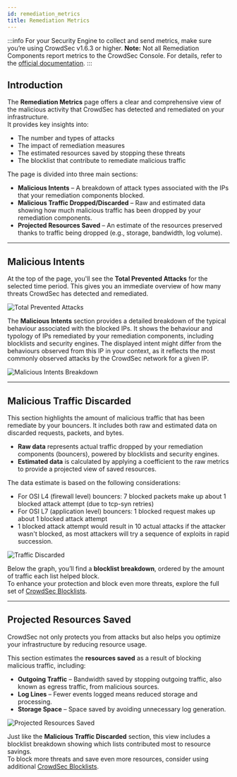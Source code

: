 ```yaml
---
id: remediation_metrics
title: Remediation Metrics
---
```


:::info
For your Security Engine to collect and send metrics, make sure you’re using CrowdSec v1.6.3 or higher.
**Note:** Not all Remediation Components report metrics to the CrowdSec Console. For details, refer to the [official documentation](https://docs.crowdsec.net/u/bouncers/intro).
:::

## Introduction

The **Remediation Metrics** page offers a clear and comprehensive view of the malicious activity that CrowdSec has detected and remediated on your infrastructure.  
It provides key insights into:
- The number and types of attacks
- The impact of remediation measures
- The estimated resources saved by stopping these threats
- The blocklist that contribute to remediate malicious traffic

The page is divided into three main sections:
- **Malicious Intents** – A breakdown of attack types associated with the IPs that your remediation components blocked.
- **Malicious Traffic Dropped/Discarded** – Raw and estimated data showing how much malicious traffic has been dropped by your remediation components.
- **Projected Resources Saved** – An estimate of the resources preserved thanks to traffic being dropped (e.g., storage, bandwidth, log volume).

---

## Malicious Intents

At the top of the page, you'll see the **Total Prevented Attacks** for the selected time period. This gives you an immediate overview of how many threats CrowdSec has detected and remediated.

![Total Prevented Attacks](/img/console/remediation_metrics/rc-metrics-total-prevented-attacks.png)

The **Malicious Intents** section provides a detailed breakdown of the typical behaviour associated with the blocked IPs. It shows the behaviour and typology of IPs remediated by your remediation components, including blocklists and security engines. The displayed intent might differ from the behaviours observed from this IP in your context, as it reflects the most commonly observed attacks by the CrowdSec network for a given IP.

![Malicious Intents Breakdown](/img/console/remediation_metrics/rc-metrics-malicious-intents.png)

---


## Malicious Traffic Discarded

This section highlights the amount of malicious traffic that has been remediate by your bouncers. It includes both raw and estimated data on discarded requests, packets, and bytes.

- **Raw data** represents actual traffic dropped by your remediation components (bouncers), powered by blocklists and security engines.
- **Estimated data** is calculated by applying a coefficient to the raw metrics to provide a projected view of saved resources.

The data estimate is based on the following considerations:
* For OSI L4 (firewall level) bouncers: 7 blocked packets make up about 1 blocked attack attempt (due to tcp-syn retries)
* For OSI L7 (application level) bouncers: 1 blocked request makes up about 1 blocked attack attempt
* 1 blocked attack attempt would result in 10 actual attacks if the attacker wasn't blocked, as most attackers will try a sequence of exploits in rapid succession.

![Traffic Discarded](/img/console/remediation_metrics/rc-metrics-traffic-discarded.png)

Below the graph, you’ll find a **blocklist breakdown**, ordered by the amount of traffic each list helped block.  
To enhance your protection and block even more threats, explore the full set of [CrowdSec Blocklists](https://app.crowdsec.net/blocklists/search).

---

## Projected Resources Saved

CrowdSec not only protects you from attacks but also helps you optimize your infrastructure by reducing resource usage.

This section estimates the **resources saved** as a result of blocking malicious traffic, including:

- **Outgoing Traffic** – Bandwidth saved by stopping outgoing traffic, also known as egress traffic, from malicious sources.
- **Log Lines** – Fewer events logged means reduced storage and processing.
- **Storage Space** – Space saved by avoiding unnecessary log generation.

![Projected Resources Saved](/img/console/remediation_metrics/rc-metrics-projected-ressources.png)

Just like the **Malicious Traffic Discarded** section, this view includes a blocklist breakdown showing which lists contributed most to resource savings.  
To block more threats and save even more resources, consider using additional [CrowdSec Blocklists](https://app.crowdsec.net/blocklists/search).